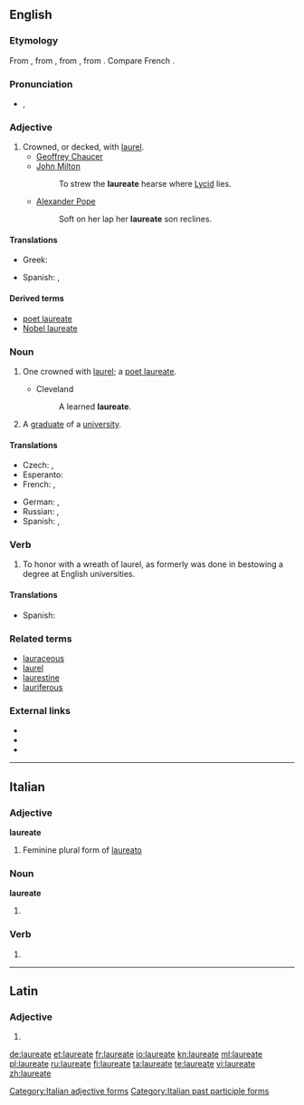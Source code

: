 ==English==
{{wikipedia}}
{{Webster 1913}}

===Etymology===
From {{etyl|la|en}} {{term|laureatus|lang=la}}, from {{term|laurea||laurel tree|lang=la}}, from {{term|laureus||of [[laurel|lang=la}}, from {{term|laurus||laurel|lang=la}}. Compare French {{term|lauréat|lang=fr}}.

===Pronunciation===
* {{a|UK}} {{IPA|/ˈlɒ.ɹiː.ət/|/ˈlɔː(ɹ).iː.ət/}}, {{X-SAMPA|/"lQri:.@t/|/"lO:(r).i:.@t/}}

===Adjective===
{{en-adj|-}}

# Crowned, or decked, with [[laurel]].
#* [[w:Geoffrey Chaucer|Geoffrey Chaucer]]
#* [[w:John Milton|John Milton]]
#*: To strew the '''laureate''' hearse where [[Lycid]] lies.
#* [[w:Alexander Pope|Alexander Pope]]
#*: Soft on her lap her '''laureate''' son reclines.

====Translations====
{{trans-top|one crowned with laurel}}
* Greek: {{t-|el|δαφνοστέφανος|tr=dafnostéfanos|sc=Grek}}
{{trans-mid}}
* Spanish: {{t+|es|laureado}}, {{t-|es|galardonado}}
{{trans-bottom}}

====Derived terms====
* [[poet laureate]]
* [[Nobel laureate]]

===Noun===
{{en-noun}}

# {{context|dated|lang=en}} One crowned with [[laurel]]; a [[poet laureate]].
#* Cleveland
#*: A learned '''laureate'''.
# A [[graduate]] of a [[university]].

====Translations====
{{trans-top|one crowned with laurel}}
* Czech: {{t-|cs|nositel|m}}, {{t-|cs|laureát|m}}
* Esperanto: {{t-|eo|laŭreato}}
* French: {{t+|fr|lauréat|m}}, {{t+|fr|lauréate|f}}
{{trans-mid}}
* German: {{t+|de|Laureat|m}}, {{t-|de|Laureatin|f}}
* Russian: {{t+|ru|лауреат|m|tr=laureát|sc=Cyrl}}, {{t+|ru|лауреатка|f|tr=laureátka|sc=Cyrl}}
* Spanish: {{t+|es|laureado}}, {{t-|es|galardonado}}
{{trans-bottom}}

===Verb===
{{en-verb|laureat|ing}}

# {{context|intransitive|lang=en}} To honor with a wreath of laurel, as formerly was done in bestowing a degree at English universities.

====Translations====
{{trans-top|one crowned with laurel}}
* Spanish: {{t-|es|laurear}}
{{trans-mid}}
{{trans-bottom}}

===Related terms===
* [[lauraceous]]
* [[laurel]]
* [[laurestine]]
* [[lauriferous]]

===External links===
* {{R:Webster 1913}}
* {{R:Century 1911}}
* {{R:OneLook}}

----

==Italian==

===Adjective===
'''laureate''' {{f}}

# Feminine plural form of [[laureato]]

===Noun===
'''laureate''' {{f}}

# {{plural of|laureata|lang=it}}

===Verb===
{{head|it|verb}}

# {{form of|feminine plural|laureato|lang=it}}
[[Category:Italian adjective forms]]
[[Category:Italian past participle forms]]
----

==Latin==

===Adjective===
{{la-adj-form|laureāte}}

# {{inflection of|laureātus||voc|m|s|lang=la}}

[[de:laureate]]
[[et:laureate]]
[[fr:laureate]]
[[io:laureate]]
[[kn:laureate]]
[[ml:laureate]]
[[pl:laureate]]
[[ru:laureate]]
[[fi:laureate]]
[[ta:laureate]]
[[te:laureate]]
[[vi:laureate]]
[[zh:laureate]]